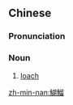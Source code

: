 ==Chinese==
{{zh-forms|alt=胡溜}}

===Pronunciation===
{{zh-pron
|mn=kh,qz,xm,zz,lk,yl,tn,hc,tc:hô͘-liu
|cat=n
}}

===Noun===
{{zh-noun}}

# {{lb|zh|Min Nan}} [[loach]]

[[zh-min-nan:鰗鰡]]